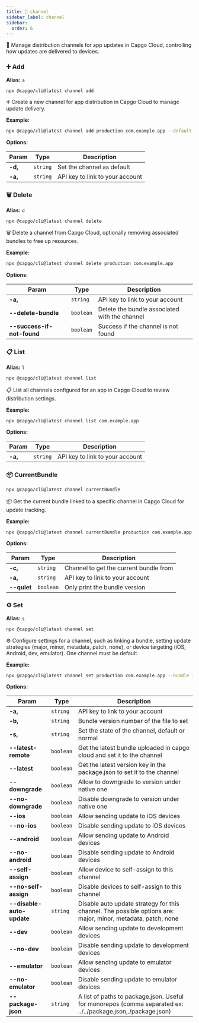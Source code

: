 ```yaml
---
title: 📢 channel
sidebar_label: channel
sidebar:
  order: 6
---
```


📢 Manage distribution channels for app updates in Capgo Cloud, controlling how updates are delivered to devices.

### <a id="channel-add"></a> ➕ **Add**

**Alias:** `a`

```bash
npx @capgo/cli@latest channel add
```

➕ Create a new channel for app distribution in Capgo Cloud to manage update delivery.

**Example:**

```bash
npx @capgo/cli@latest channel add production com.example.app --default
```

**Options:**

| Param          | Type          | Description          |
| -------------- | ------------- | -------------------- |
| **-d,** | <code>string</code> | Set the channel as default |
| **-a,** | <code>string</code> | API key to link to your account |

### <a id="channel-delete"></a> 🗑️ **Delete**

**Alias:** `d`

```bash
npx @capgo/cli@latest channel delete
```

🗑️ Delete a channel from Capgo Cloud, optionally removing associated bundles to free up resources.

**Example:**

```bash
npx @capgo/cli@latest channel delete production com.example.app
```

**Options:**

| Param          | Type          | Description          |
| -------------- | ------------- | -------------------- |
| **-a,** | <code>string</code> | API key to link to your account |
| **--delete-bundle** | <code>boolean</code> | Delete the bundle associated with the channel |
| **--success-if-not-found** | <code>boolean</code> | Success if the channel is not found |

### <a id="channel-list"></a> 📋 **List**

**Alias:** `l`

```bash
npx @capgo/cli@latest channel list
```

📋 List all channels configured for an app in Capgo Cloud to review distribution settings.

**Example:**

```bash
npx @capgo/cli@latest channel list com.example.app
```

**Options:**

| Param          | Type          | Description          |
| -------------- | ------------- | -------------------- |
| **-a,** | <code>string</code> | API key to link to your account |

### <a id="channel-currentBundle"></a> 📦 **CurrentBundle**

```bash
npx @capgo/cli@latest channel currentBundle
```

📦 Get the current bundle linked to a specific channel in Capgo Cloud for update tracking.

**Example:**

```bash
npx @capgo/cli@latest channel currentBundle production com.example.app
```

**Options:**

| Param          | Type          | Description          |
| -------------- | ------------- | -------------------- |
| **-c,** | <code>string</code> | Channel to get the current bundle from |
| **-a,** | <code>string</code> | API key to link to your account |
| **--quiet** | <code>boolean</code> | Only print the bundle version |

### <a id="channel-set"></a> ⚙️ **Set**

**Alias:** `s`

```bash
npx @capgo/cli@latest channel set
```

⚙️ Configure settings for a channel, such as linking a bundle, setting update strategies (major, minor, metadata, patch, none), or device targeting (iOS, Android, dev, emulator).
One channel must be default.

**Example:**

```bash
npx @capgo/cli@latest channel set production com.example.app --bundle 1.0.0 --state default
```

**Options:**

| Param          | Type          | Description          |
| -------------- | ------------- | -------------------- |
| **-a,** | <code>string</code> | API key to link to your account |
| **-b,** | <code>string</code> | Bundle version number of the file to set |
| **-s,** | <code>string</code> | Set the state of the channel, default or normal |
| **--latest-remote** | <code>boolean</code> | Get the latest bundle uploaded in capgo cloud and set it to the channel |
| **--latest** | <code>boolean</code> | Get the latest version key in the package.json to set it to the channel |
| **--downgrade** | <code>boolean</code> | Allow to downgrade to version under native one |
| **--no-downgrade** | <code>boolean</code> | Disable downgrade to version under native one |
| **--ios** | <code>boolean</code> | Allow sending update to iOS devices |
| **--no-ios** | <code>boolean</code> | Disable sending update to iOS devices |
| **--android** | <code>boolean</code> | Allow sending update to Android devices |
| **--no-android** | <code>boolean</code> | Disable sending update to Android devices |
| **--self-assign** | <code>boolean</code> | Allow device to self-assign to this channel |
| **--no-self-assign** | <code>boolean</code> | Disable devices to self-assign to this channel |
| **--disable-auto-update** | <code>string</code> | Disable auto update strategy for this channel. The possible options are: major, minor, metadata, patch, none |
| **--dev** | <code>boolean</code> | Allow sending update to development devices |
| **--no-dev** | <code>boolean</code> | Disable sending update to development devices |
| **--emulator** | <code>boolean</code> | Allow sending update to emulator devices |
| **--no-emulator** | <code>boolean</code> | Disable sending update to emulator devices |
| **--package-json** | <code>string</code> | A list of paths to package.json. Useful for monorepos (comma separated ex: ../../package.json,./package.json) |


